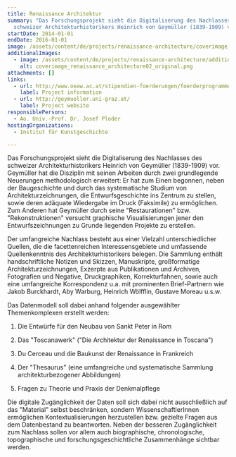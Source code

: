 ```yaml
---
title: Renaissance Architektur
summary: "Das Forschungsprojekt sieht die Digitaliserung des Nachlasses des
  schweizer Architekturhistorikers Heinrich von Geymüller (1839-1909) vor. "
startDate: 2014-01-01
endDate: 2016-01-01
image: /assets/content/de/projects/renaissance-architecture/coverimage_renaissance_architecture_original.png
additionalImages:
  - image: /assets/content/de/projects/renaissance-architecture/additionalImages/coverimage_renaissance_architecture02_original.png
    alt: coverimage_renaissance_architecture02_original.png
attachments: []
links:
  - url: http://www.oeaw.ac.at/stipendien-foerderungen/foerderprogramme/godigital/godigital-ausgewaehlte-projekte/#c8778
    label: Project information
  - url: http://geymueller.uni-graz.at/
    label: Project website
responsiblePersons:
  - Ao. Univ.-Prof. Dr. Josef Ploder
hostingOrganizations:
  - Institut für Kunstgeschichte

---
```

Das Forschungsprojekt sieht die Digitaliserung des Nachlasses des schweizer Architekturhistorikers Heinrich von Geymüller (1839-1909) vor. Geymüller hat die Disziplin mit seinen Arbeiten durch zwei grundlegende Neuerungen methodologisch erweitert: Er hat zum Einen begonnen, neben der Baugeschichte und durch das systematische Studium von Architekturzeichnungen, die Entwurfsgeschichte ins Zentrum zu stellen, sowie deren adäquate Wiedergabe im Druck (Faksimile) zu ermöglichen. Zum Anderen hat Geymüller durch seine "Restaurationen" bzw. "Rekonstruktionen" versucht graphische Visualisierungen jener den Entwurfszeichnungen zu Grunde liegenden Projekte zu erstellen.

Der umfangreiche Nachlass besteht aus einer Vielzahl unterschiedlicher Quellen, die die facettenreichen Interessensgebiete und umfassende Quellenkenntnis des Architekturhistorikers belegen. Die Sammlung enthält handschriftliche Notizen und Skizzen, Manuskripte, großformatige Architekturzeichnungen, Exzerpte aus Publikationen und Archiven, Fotografien und Negative, Druckgraphiken, Korrekturfahnen, sowie auch eine umfangreiche Korrespondenz u.a. mit prominenten Brief-Partnern wie Jakob Burckhardt, Aby Warburg, Heinrich Wölfflin, Gustave Moreau u.s.w.

Das Datenmodell soll dabei anhand folgender ausgewählter Themenkomplexen erstellt werden:

1) Die Entwürfe für den Neubau von Sankt Peter in Rom

2) Das "Toscanawerk" ("Die Architektur der Renaissance in Toscana")

3) Du Cerceau und die Baukunst der Renaissance in Frankreich

4) Der "Thesaurus" (eine umfangreiche und systematische Sammlung architekturbezogener Abbildungen)

5) Fragen zu Theorie und Praxis der Denkmalpflege

Die digitale Zugänglichkeit der Daten soll sich dabei nicht ausschließlich auf das "Material" selbst beschränken, sondern WissenschaftlerInnen ermöglichen Kontextualisierungen herzustellen bzw. gezielte Fragen aus dem Datenbestand zu beantworten. Neben der besseren Zugänglichkeit zum Nachlass sollen vor allem auch biographische, chronologische, topographische und forschungsgeschichtliche Zusammenhänge sichtbar werden.

